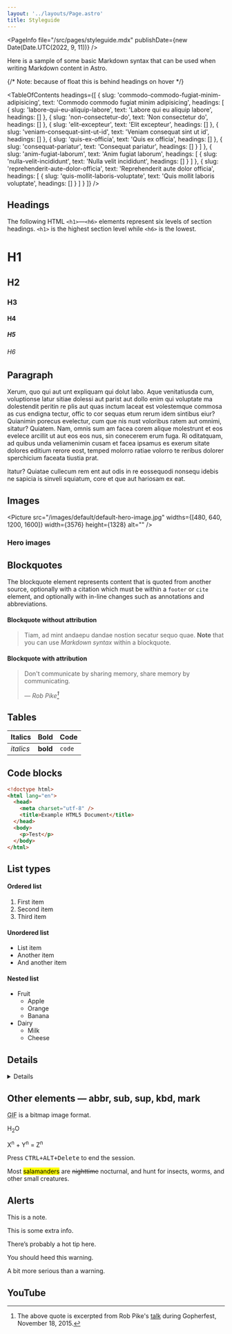 ```yaml
---
layout: '../layouts/Page.astro'
title: Styleguide
---
```



<PageInfo file="/src/pages/styleguide.mdx" publishDate={new Date(Date.UTC(2022, 9, 11))} />

Here is a sample of some basic Markdown syntax that can be used when writing Markdown content in Astro.

{/* Note: because of float this is behind headings on hover */}


<TableOfContents
  headings={[
  {
    slug: 'commodo-commodo-fugiat-minim-adipisicing',
    text: 'Commodo commodo fugiat minim adipisicing',
    headings: [
      {
        slug: 'labore-qui-eu-aliquip-labore',
        text: 'Labore qui eu aliquip labore',
        headings: []
      },
      {
        slug: 'non-consectetur-do',
        text: 'Non consectetur do',
        headings: []
      },
      {
        slug: 'elit-excepteur',
        text: 'Elit excepteur',
        headings: []
      },
      {
        slug: 'veniam-consequat-sint-ut-id',
        text: 'Veniam consequat sint ut id',
        headings: []
      },
      {
        slug: 'quis-ex-officia',
        text: 'Quis ex officia',
        headings: []
      },
      {
        slug: 'consequat-pariatur',
        text: 'Consequat pariatur',
        headings: []
      }
    ]
  },
  {
    slug: 'anim-fugiat-laborum',
    text: 'Anim fugiat laborum',
    headings: [
      {
        slug: 'nulla-velit-incididunt',
        text: 'Nulla velit incididunt',
        headings: []
      }
    ]
  },
  {
    slug: 'reprehenderit-aute-dolor-officia',
    text: 'Reprehenderit aute dolor officia',
    headings: [
      {
        slug: 'quis-mollit-laboris-voluptate',
        text: 'Quis mollit laboris voluptate',
        headings: []
      }
    ]
  }
]}
/>


## Headings

The following HTML `<h1>`—`<h6>` elements represent six levels of section headings. `<h1>` is the highest section level while `<h6>` is the lowest.

# H1

## H2

### H3

#### H4

##### H5

###### H6

## Paragraph

Xerum, quo qui aut unt expliquam qui dolut labo. Aque venitatiusda cum, voluptionse latur sitiae dolessi aut parist aut dollo enim qui voluptate ma dolestendit peritin re plis aut quas inctum laceat est volestemque commosa as cus endigna tectur, offic to cor sequas etum rerum idem sintibus eiur? Quianimin porecus evelectur, cum que nis nust voloribus ratem aut omnimi, sitatur? Quiatem. Nam, omnis sum am facea corem alique molestrunt et eos evelece arcillit ut aut eos eos nus, sin conecerem erum fuga. Ri oditatquam, ad quibus unda veliamenimin cusam et facea ipsamus es exerum sitate dolores editium rerore eost, temped molorro ratiae volorro te reribus dolorer sperchicium faceata tiustia prat.

Itatur? Quiatae cullecum rem ent aut odis in re eossequodi nonsequ idebis ne sapicia is sinveli squiatum, core et que aut hariosam ex eat.

## Images

<Picture
  src="/images/default/default-hero-image.jpg"
  widths={[480, 640, 1200, 1600]}
  width={3576}
  height={1328}
  alt=""
/>

### Hero images

<div class="lg:bustout">
  <Picture
    src="/images/default/default-hero-image.jpg"
    class="!mt-0 w-full max-w-none"
    widths={[480, 640, 1200, 1600]}
    width={3576}
    height={1328}
    alt=""
  />
</div>

## Blockquotes

The blockquote element represents content that is quoted from another source, optionally with a citation which must be within a `footer` or `cite` element, and optionally with in-line changes such as annotations and abbreviations.

#### Blockquote without attribution

> Tiam, ad mint andaepu dandae nostion secatur sequo quae.
> **Note** that you can use _Markdown syntax_ within a blockquote.

#### Blockquote with attribution

> Don't communicate by sharing memory, share memory by communicating.
>
> — <cite>Rob Pike[^1]</cite>

[^1]: The above quote is excerpted from Rob Pike's [talk](https://www.youtube.com/watch?v=PAAkCSZUG1c) during Gopherfest, November 18, 2015.

## Tables

| Italics   | Bold     | Code   |
| --------- | -------- | ------ |
| _italics_ | **bold** | `code` |

## Code blocks

```html title="tacos.html" showLineNumbers {3-6} /charset/ /Test/
<!doctype html>
<html lang="en">
  <head>
    <meta charset="utf-8" />
    <title>Example HTML5 Document</title>
  </head>
  <body>
    <p>Test</p>
  </body>
</html>
```

## List types

#### Ordered list

1. First item
2. Second item
3. Third item

#### Unordered list

- List item
- Another item
- And another item

#### Nested list

- Fruit
  - Apple
  - Orange
  - Banana
- Dairy
  - Milk
  - Cheese

## Details

<Details title="This is the summary">

Here's some other content.

</Details>

## Other elements — abbr, sub, sup, kbd, mark

<abbr title="Graphics Interchange Format">GIF</abbr> is a bitmap image format.

H<sub>2</sub>O

X<sup>n</sup> + Y<sup>n</sup> = Z<sup>n</sup>

Press <kbd><kbd>CTRL</kbd>+<kbd>ALT</kbd>+<kbd>Delete</kbd></kbd> to end the session.

Most <mark>salamanders</mark> are <del>nighttime</del> nocturnal, and hunt for insects, worms, and other small creatures.

## Alerts

<Alert variant="note">

This is a note.

</Alert>

<Alert variant="info">

This is some extra info.

</Alert>

<Alert variant="tip">

There’s probably a hot tip here.

</Alert>

<Alert variant="warning">

You should heed this warning.

</Alert>

<Alert variant="danger">

A bit more serious than a warning.

</Alert>

## YouTube

<YouTube title="Video title" code="XlnmN4BfCxw" />
